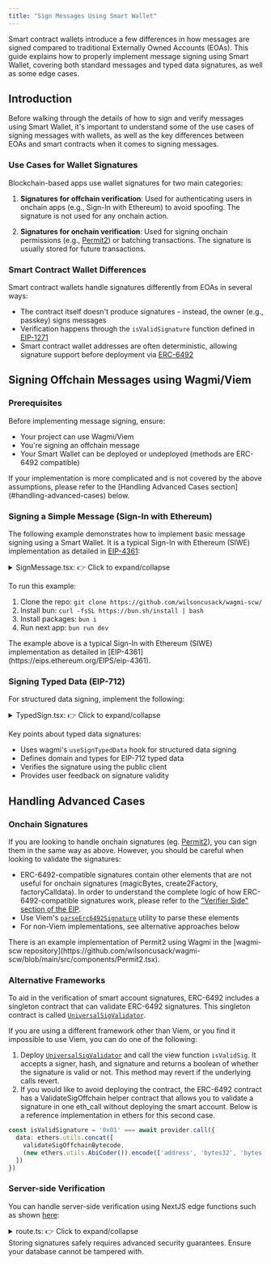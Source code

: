 ```yaml
---
title: "Sign Messages Using Smart Wallet"
---
```


Smart contract wallets introduce a few differences in how messages are signed compared to traditional Externally Owned Accounts (EOAs). This guide explains how to properly implement message signing using Smart Wallet, covering both standard messages and typed data signatures, as well as some edge cases.

## Introduction

Before walking through the details of how to sign and verify messages using Smart Wallet, it's important to understand some of the use cases of signing messages with wallets, as well as the key differences between EOAs and smart contracts when it comes to signing messages.

### Use Cases for Wallet Signatures

Blockchain-based apps use wallet signatures for two main categories:

1. **Signatures for offchain verification**: Used for authenticating users in onchain apps (e.g., Sign-In with Ethereum) to avoid spoofing. The signature is not used for any onchain action.

2. **Signatures for onchain verification**: Used for signing onchain permissions (e.g., [Permit2](https://github.com/Uniswap/permit2)) or batching transactions. The signature is usually stored for future transactions.

### Smart Contract Wallet Differences

Smart contract wallets handle signatures differently from EOAs in several ways:

- The contract itself doesn't produce signatures - instead, the owner (e.g., passkey) signs messages
- Verification happens through the `isValidSignature` function defined in [EIP-1271](https://eips.ethereum.org/EIPS/eip-1271)
- Smart contract wallet addresses are often deterministic, allowing signature support before deployment via [ERC-6492](https://eips.ethereum.org/EIPS/eip-6492)

## Signing Offchain Messages using Wagmi/Viem

### Prerequisites

Before implementing message signing, ensure:

- Your project can use Wagmi/Viem
- You're signing an offchain message
- Your Smart Wallet can be deployed or undeployed (methods are ERC-6492 compatible)

<Note>
If your implementation is more complicated and is not covered by the above assumptions, please refer to the [Handling Advanced Cases section](#handling-advanced-cases) below.
</Note>


### Signing a Simple Message (Sign-In with Ethereum)

The following example demonstrates how to implement basic message signing using a Smart Wallet.
It is a typical Sign-In with Ethereum (SIWE) implementation as detailed in [EIP-4361](https://eips.ethereum.org/EIPS/eip-4361):

<details style={{ 
  backgroundColor: 'transparent', 
  padding: '1rem', 
  border: '1px solid #e9ecef',
  borderRadius: '8px',
  marginBottom: '1rem'
}}>
<summary style={{
  cursor: 'pointer',
  fontWeight: 'bold',
  padding: '0.5rem',
  color: 'white'
}}>SignMessage.tsx:  👉 Click to expand/collapse</summary>

```tsx [SignMessage.tsx]
import { useCallback, useEffect, useMemo, useState } from "react";
import type { Hex } from "viem";
import { useAccount, usePublicClient, useSignMessage } from "wagmi";
import { SiweMessage } from "siwe";

export function SignMessage() {
  const account = useAccount();
  const client = usePublicClient();
  const [signature, setSignature] = useState<Hex | undefined>(undefined);
  const { signMessage } = useSignMessage({
    mutation: { onSuccess: (sig) => setSignature(sig) },
  });
  const message = useMemo(() => {
    return new SiweMessage({
      domain: document.location.host,
      address: account.address,
      chainId: account.chainId,
      uri: document.location.origin,
      version: "1",
      statement: "Smart Wallet SIWE Example",
      nonce: "12345678",
    });
  }, []);

  const [valid, setValid] = useState<boolean | undefined>(undefined);

  const checkValid = useCallback(async () => {
    if (!signature || !account.address || !client) return;

    client
      .verifyMessage({
        address: account.address,
        message: message.prepareMessage(),
        signature,
      })
      .then((v) => setValid(v));
  }, [signature, account]);

  useEffect(() => {
    checkValid();
  }, [signature, account]);

  return (
    <div>
      <h2>Sign Message (Sign In with Ethereum)</h2>
      <button
        onClick={() => signMessage({ message: message.prepareMessage() })}
      >
        Sign
      </button>
      <p>{}</p>
      {signature && <p>Signature: {signature}</p>}
      {valid != undefined && <p> Is valid: {valid.toString()} </p>}
    </div>
  );
}
```

</details>

To run this example:

1. Clone the repo: `git clone https://github.com/wilsoncusack/wagmi-scw/`
2. Install bun: `curl -fsSL https://bun.sh/install | bash`
3. Install packages: `bun i`
4. Run next app: `bun run dev`

<Note>
The example above is a typical Sign-In with Ethereum (SIWE) implementation as detailed in [EIP-4361](https://eips.ethereum.org/EIPS/eip-4361).
</Note>

### Signing Typed Data (EIP-712)

For structured data signing, implement the following:

<details style={{ 
  backgroundColor: 'transparent', 
  padding: '1rem', 
  border: '1px solid #e9ecef',
  borderRadius: '8px',
  marginBottom: '1rem'
}}>
<summary style={{
  cursor: 'pointer',
  fontWeight: 'bold',
  padding: '0.5rem',
  color: 'white'
}}>TypedSign.tsx:  👉 Click to expand/collapse</summary>

```tsx [TypedSign.tsx]
import { useCallback, useEffect, useState } from "react";
import type { Address, Hex } from "viem";
import { useAccount, usePublicClient, useSignTypedData } from "wagmi";

export const domain = {
  name: "Ether Mail",
  version: "1",
  chainId: 1,
  verifyingContract: "0xCcCCccccCCCCcCCCCCCcCcCccCcCCCcCcccccccC",
} as const;

export const types = {
  Person: [
    { name: "name", type: "string" },
    { name: "wallet", type: "address" },
  ],
  Mail: [
    { name: "from", type: "Person" },
    { name: "to", type: "Person" },
    { name: "contents", type: "string" },
  ],
} as const;

export function TypedSign() {
  const account = useAccount();
  const client = usePublicClient();
  const [signature, setSignature] = useState<Hex | undefined>(undefined);
  const { signTypedData } = useSignTypedData({
    mutation: { onSuccess: (sig) => setSignature(sig) },
  });
  const message = {
    from: {
      name: "Cow",
      wallet: "0xCD2a3d9F938E13CD947Ec05AbC7FE734Df8DD826" as Address,
    },
    to: {
      name: "Bob",
      wallet: "0xbBbBBBBbbBBBbbbBbbBbbbbBBbBbbbbBbBbbBBbB" as Address,
    },
    contents: "Hello, Bob!",
  };

  const [valid, setValid] = useState<boolean | undefined>(undefined);

  const checkValid = useCallback(async () => {
    if (!signature || !account.address) return;

    client
      .verifyTypedData({
        address: account.address,
        types,
        domain,
        primaryType: "Mail",
        message,
        signature,
      })
      .then((v) => setValid(v));
  }, [signature, account]);

  useEffect(() => {
    checkValid();
  }, [signature, account]);

  return (
    <div>
      <h2>Sign Typed Data</h2>
      <button
        onClick={() =>
          signTypedData({ domain, types, message, primaryType: "Mail" })
        }
      >
        Sign
      </button>
      <p>{}</p>
      {signature && <p>Signature: {signature}</p>}
      {valid != undefined && <p> Is valid: {valid.toString()} </p>}
    </div>
  );
}
```

</details>

Key points about typed data signatures:

- Uses wagmi's `useSignTypedData` hook for structured data signing
- Defines domain and types for EIP-712 typed data
- Verifies the signature using the public client
- Provides user feedback on signature validity

## Handling Advanced Cases

### Onchain Signatures

If you are looking to handle onchain signatures (eg. [Permit2](https://github.com/wilsoncusack/wagmi-scw/blob/main/src/components/Permit2.tsx)), you can sign them in the same way as above.
However, you should be careful when looking to validate the signatures:

- ERC-6492-compatible signatures contain other elements that are not useful for onchain signatures (magicBytes, create2Factory, factoryCalldata). In order to understand the complete logic of how ERC-6492-compatible signatures work,
  please refer to the ["Verifier Side" section of the EIP](https://eips.ethereum.org/EIPS/eip-6492#verifier-side).
- Use Viem's [`parseErc6492Signature`](https://viem.sh/docs/utilities/parseErc6492Signature#parseerc6492signature) utility to parse these elements
- For non-Viem implementations, see alternative approaches below

<Note>
There is an example implementation of Permit2 using Wagmi in the [wagmi-scw repository](https://github.com/wilsoncusack/wagmi-scw/blob/main/src/components/Permit2.tsx).
</Note>


### Alternative Frameworks

To aid in the verification of smart account signatures, ERC-6492 includes a singleton contract that can validate ERC-6492 signatures.
This singleton contract is called [`UniversalSigValidator`](https://eips.ethereum.org/EIPS/eip-6492#reference-implementation).

If you are using a different framework other than Viem, or you find it impossible to use Viem, you can do one of the following:

1. Deploy [`UniversalSigValidator`](https://eips.ethereum.org/EIPS/eip-6492#reference-implementation) and call the view function `isValidSig`. It accepts a signer,
   hash, and signature and returns a boolean of whether the signature is valid or not.
   This method may revert if the underlying calls revert.
2. If you would like to avoid deploying the contract, the ERC-6492 contract has a ValidateSigOffchain
   helper contract that allows you to validate a signature in one eth_call without deploying the smart account. Below is a reference implementation in ethers for this second case.

```typescript [ethers-example.ts]
const isValidSignature = '0x01' === await provider.call({
  data: ethers.utils.concat([
    validateSigOffchainBytecode,
    (new ethers.utils.AbiCoder()).encode(['address', 'bytes32', 'bytes'], [signer, hash, signature])
  ])
})
```

### Server-side Verification

You can handle server-side verification using NextJS edge functions such as shown [here](https://github.com/youssefea/ethden2025-sign-tx-csw/blob/main/src/app/api/verify/route.ts):

<details style={{ 
  backgroundColor: 'transparent', 
  padding: '1rem', 
  border: '1px solid #e9ecef',
  borderRadius: '8px',
  marginBottom: '1rem'
}}>
<summary style={{
  cursor: 'pointer',
  fontWeight: 'bold',
  padding: '0.5rem',
  color: 'white'
}}>route.ts:  👉 Click to expand/collapse</summary>

```typescript [route.ts]
import { NextRequest, NextResponse } from 'next/server';
import { createPublicClient, http } from 'viem';
import { baseSepolia, base } from 'viem/chains';

export async function POST(request: NextRequest) {
  try {
    const { address, message, signature } = await request.json();
    const CHAIN = process.env.NODE_ENV === 'production' ? base : baseSepolia

    const publicClient = createPublicClient({
      chain: CHAIN,
      transport: http(),
    });


    const valid = await publicClient.verifyMessage({
        address: address,
        message: message,
        signature: signature,
    });
    console.log("valid", valid);

    if (valid){
        return NextResponse.json({ 
            success: true, 
            message: 'Signature verified',
            address: address 
        });
    } else {
        return NextResponse.json(
            { success: false, message: 'Invalid signature' },
            { status: 400 }
        );
    }
  } catch (error) {
    console.error('Error verifying signature:', error);
    return NextResponse.json(
      { success: false, message: 'Invalid signature' },
      { status: 400 }
    );
  }
}
```

</details>

<Warning>
Storing signatures safely requires advanced security guarantees. Ensure your database cannot be tampered with.
</Warning>

